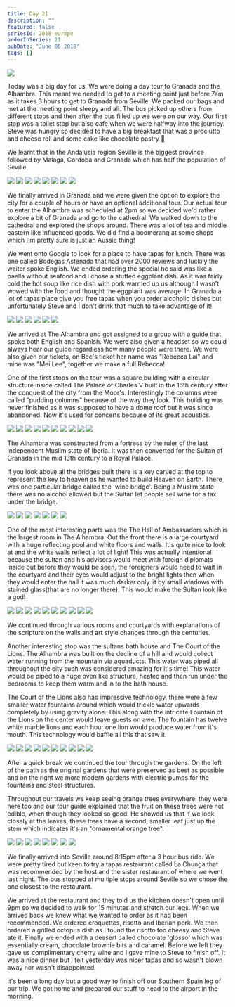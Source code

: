 ```yaml
---
title: Day 21
description: ""
featured: false
seriesId: 2018-europe
orderInSeries: 21
pubDate: "June 06 2018"
tags: []
---
```



<Grid columns={1}>
  <Img src="/src/content/travel/2018-europe/assets/119b5a19-0f2d-4117-abed-4bbdd9eecaf3-ae2f070b8d50fd6ccd752cccdc69b739b91eb0ec.jpg" />
</Grid>

Today was a big day for us. We were doing a day tour to Granada and the Alhambra. This meant we needed to get to a meeting point just before 7am as it takes 3 hours to get to Granada from Seville. We packed our bags and met at the meeting point sleepy and all. The bus picked up others from different stops and then after the bus filled up we were on our way. Our first stop was a toilet stop but also cafe when we were halfway into the journey. Steve was hungry so decided to have a big breakfast that was a prociutto and cheese roll and some cake like chocolate pastry 🐷

We learnt that in the Andalusia region Seville is the biggest province followed by Malaga, Cordoba and Granada which has half the population of Seville.

<Grid columns={12}>
  <Img
    src="/src/content/travel/2018-europe/assets/a81d794d-8c59-4831-b813-dc9e334316d4-a6eab315d5bc239b6419c62d39963dae4e08ddba.jpg"
    colSpan={3}
  />
  <Img
    src="/src/content/travel/2018-europe/assets/e3f8b9a9-a42b-42c7-8356-c458669d2d21-7d35c95ba61148a8ab684d765f8948ee1adf3959.jpg"
    colSpan={3}
  />
  <Img
    src="/src/content/travel/2018-europe/assets/5ab78f9c-0a18-4076-a876-1c8bd15dd70d-2ea1587cb518b2922e3e6d85952883b2e05bd1ce.jpg"
    colSpan={6}
    rowSpan={2}
  />
  <Img
    src="/src/content/travel/2018-europe/assets/0e56d59f-9e24-4bac-8cff-b71574f704ed-75a0b8a122dcc470003f3525044a05076bd3352b.jpg"
    colSpan={3}
  />
  <Img
    src="/src/content/travel/2018-europe/assets/0ac935d6-048c-49e2-89e8-0b369f3aab15-e743533502762caf82e49d56967c80bd229c9143.jpg"
    colSpan={3}
  />
  <Img
    src="/src/content/travel/2018-europe/assets/9fb5f7e2-b547-42f5-bf9e-46037e408820-3c23e74e9fcd3c44ce06c411c730df2d7bfdeea2.jpg"
    colSpan={4}
  />
  <Img
    src="/src/content/travel/2018-europe/assets/15c6fbdf-0467-4f9c-a83b-95d69301288a-6de1b765346d53c10a3865f9004f1d354ae50b88.jpg"
    colSpan={4}
  />
  <Img
    src="/src/content/travel/2018-europe/assets/ea09e529-089b-479b-b448-90eaf3b56e7b-75160ba0f2f99aecc114fa73f0e02e40d546168a.jpg"
    colSpan={4}
  />
</Grid>

We finally arrived in Granada and we were given the option to explore the city for a couple of hours or have an optional additional tour. Our actual tour to enter the Alhambra was scheduled at 2pm so we decided we'd rather explore a bit of Granada and go to the cathedral. We walked down to the cathedral and explored the shops around. There was a lot of tea and middle eastern like influenced goods. We did find a boomerang at some shops which I'm pretty sure is just an Aussie thing!

We went onto Google to look for a place to have tapas for lunch. There was one called Bodegas Astenada that had over 2000 reviews and luckily the waiter spoke English. We ended ordering the special he said was like a paella without seafood and I chose a stuffed eggplant dish. As it was fairly cold the hot soup like rice dish with pork warmed up us although I wasn't wowed with the food and thought the eggplant was average. In Granada a lot of tapas place give you free tapas when you order alcoholic dishes but unfortunately Steve and I don't drink that much to take advantage of it!

<Grid columns={3}>
  <Img
    src="/src/content/travel/2018-europe/assets/ef4e7bc7-9a9b-4cb1-a9e7-2f7c11cd4d90-9220d360ba124f300aea15237b4c70537576282b.jpg"
    colSpan={2}
    rowSpan={2}
  />
  <Img src="/src/content/travel/2018-europe/assets/4b125ae4-48a8-4714-8d99-1a582bf38547-d8f86657e5520a627627e7a03bb1050279e52bae.jpg" />
  <Img src="/src/content/travel/2018-europe/assets/1ad85e8c-3322-4ee9-8c74-0bca48edc04f-bd0b99c768fba899861a3112f46337dc07d259a5.jpg" />
  <Img src="/src/content/travel/2018-europe/assets/eee41f53-80c2-48c9-bee1-89ccfb3c40ee-99abd9bfb6056d046f4ac58fb61379d397504713.jpg" />
  <Img src="/src/content/travel/2018-europe/assets/11ce4a7e-b546-4b24-8cb6-171d221192cb-e6efbea0046a86a86a8406e992d69b106fc06599.jpg" />
  <Img src="/src/content/travel/2018-europe/assets/b26e5a63-9acf-4cf1-9dbf-83b220365c94-7221c379ffd2e45bbf5e1313eb515d75c8fcb233.jpg" />
</Grid>

We arrived at The Alhambra and got assigned to a group with a guide that spoke both English and Spanish. We were also given a headset so we could always hear our guide regardless how many people were there. We were also given our tickets, on Bec's ticket her name was "Rebecca Lai" and mine was "Mei Lee", together we make a full Rebecca!

One of the first stops on the tour was a square building with a circular structure inside called The Palace of Charles V built in the 16th century after the conquest of the city from the Moor's. Interestingly the columns were called "pudding columns" because of the way they look. This building was never finished as it was supposed to have a dome roof but it was since abandoned. Now it's used for concerts because of its great acoustics.

<Grid columns={4}>
  <Img
    src="/src/content/travel/2018-europe/assets/7239d117-3236-49c4-b53c-118d36cfa8dd-92d2a7907dfd9061cee4bfbd48423bf5beb464b7.jpg"
    colSpan={2}
    rowSpan={2}
  />
  <Img src="/src/content/travel/2018-europe/assets/cb46d133-da73-4823-9465-edf9c7737ffa-3d3329904faded20df3a28edb4fe573d851f7d6b.jpg" />
  <Img src="/src/content/travel/2018-europe/assets/e88a6c3c-4bf4-4d96-b716-1456504179ea-8e6a3b4d6989fd7123a04586971f1cf2abdfb84c.jpg" />
  <Img src="/src/content/travel/2018-europe/assets/6bdab915-73f8-439b-a955-453228a16326-8d4a31c519abf3f2e7cbc9a5a00af2202afd3f82.jpg" />
  <Img src="/src/content/travel/2018-europe/assets/a96c1df4-64c7-4d53-aece-8d0d2fb0844d-01283e2991a812c96e4b8af3db3b7f29e3e80b51.jpg" />
  <Img src="/src/content/travel/2018-europe/assets/88c038cb-40bc-410b-8779-c757ce6afcf9-84409f260f8574a37c366403001b31ada1cd6700.jpg" />
  <Img
    src="/src/content/travel/2018-europe/assets/e843fb6c-dbc1-48b9-8a18-c56148ce92dd-8b94ef235fed21c1797e23f86b5409bee3724822.jpg"
    colSpan={2}
    rowSpan={2}
  />
  <Img src="/src/content/travel/2018-europe/assets/d5efd8e8-ae1f-46eb-9996-b1e6f67e3ccf-c3c0a85b43c2800b1d0f3adfcf1f75649a26e143.jpg" />
  <Img src="/src/content/travel/2018-europe/assets/0e8c65dd-a3fe-4af1-81fe-47cc64329e97-e41a1a1ae92d5611ee93b6e8b04226d42db9ab29.jpg" />
  <Img src="/src/content/travel/2018-europe/assets/b1032d65-2d82-42ec-9f43-43e88ec64d35-bd7fc9ea43f50bd4b05263bc322ea49a635dc2f3.jpg" />
</Grid>

The Alhambra was constructed from a fortress by the ruler of the last independent Muslim state of Iberia. It was then converted for the Sultan of Granada in the mid 13th century to a Royal Palace.

If you look above all the bridges built there is a key carved at the top to represent the key to heaven as he wanted to build Heaven on Earth. There was one particular bridge called the 'wine bridge'. Being a Muslim state there was no alcohol allowed but the Sultan let people sell wine for a tax under the bridge.

<Grid columns={4}>
  <Img
    src="/src/content/travel/2018-europe/assets/e1a7bbf4-d354-494e-988f-51a65fc393ab-7396d757cdbffa17545cec9a38d1c03e9487ba43.jpg"
    colSpan={2}
  />
  <Img
    src="/src/content/travel/2018-europe/assets/4d974e36-b209-46a2-a8a9-dde0569ef96f-d0537263895a92f0afc3e30f052f273b33a0764b.jpg"
    colSpan={2}
  />
  <Img src="/src/content/travel/2018-europe/assets/726c85ff-ad7e-4e02-81b6-abf723f6540a-e0a58ee17075d6097458694b8ac5177b85cad8f5.jpg" />
  <Img src="/src/content/travel/2018-europe/assets/feb2a4d6-b4ab-43b7-b5fd-e16c4e26ccda-d94d1af2cb5018ad066eee5800fa6e5d85e099f2.jpg" />
  <Img
    src="/src/content/travel/2018-europe/assets/06807ad2-b4d9-44bd-a85a-b15aee6e1a86-eae28cb5a3e31cc755a0149738e7db9e152ec81e.jpg"
    colSpan={2}
    rowSpan={2}
  />
  <Img src="/src/content/travel/2018-europe/assets/b86c95f4-414b-4e96-8d69-937cebc355a1-011ebf03573768c9cd9a14013efc4d3c081b7f37.jpg" />
  <Img src="/src/content/travel/2018-europe/assets/fdd83ed7-f84a-4d0e-aa56-ac24adead32e-fe563ba627efd27177485280475d2a3de5f19780.jpg" />
</Grid>

One of the most interesting parts was the The Hall of Ambassadors which is the largest room in The Alhambra. Out the front there is a large courtyard with a huge reflecting pool and white floors and walls. It's quite nice to look at and the white walls reflect a lot of light! This was actually intentional because the sultan and his advisors would meet with foreign diplomats inside but before they would be seen, the foreigners would need to wait in the courtyard and their eyes would adjust to the bright lights then when they would enter the hall it was much darker only lit by small windows with stained glass(that are no longer there). This would make the Sultan look like a god!

<Grid columns={4}>
  <Img
    src="/src/content/travel/2018-europe/assets/c77ec4d3-a293-4f3e-983b-4f55f0b212d7-a00780a382cc13354adac402ccb38daa9dd2760f.jpg"
    colSpan={2}
    rowSpan={2}
  />
  <Img src="/src/content/travel/2018-europe/assets/2c5f54ac-f058-4b9b-8ee7-d1568c492970-30e2c22f333eea3f20ffe022a40f32f5db17b32c.jpg" />
  <Img src="/src/content/travel/2018-europe/assets/9ae290ae-ee10-47bf-bc2e-819a685e965b-2f4c98ca56fc788e220be2a329f748af6c1afc1a.jpg" />
  <Img src="/src/content/travel/2018-europe/assets/4fb0dce5-6e90-4234-b462-115aee5257db-9f72966da6938f00bde0a6cd203b807633b1ad9e.jpg" />
  <Img src="/src/content/travel/2018-europe/assets/10f3e315-36a7-489a-8ef6-7c8a23090445-e78713158a658ef5ac899731f733f3f249775bd7.jpg" />
  <Img src="/src/content/travel/2018-europe/assets/fb325065-0ff8-4520-9e56-3bba92eac325-4fd72a1a6c84427c8d0e630a900c558bd4329d6d.jpg" />
  <Img
    src="/src/content/travel/2018-europe/assets/4fc229e9-f3c8-42a7-a739-e7c7f83eda9f-1992729c4e40f67baf343134c4f06dda9c0f2843.jpg"
    colSpan={2}
    rowSpan={2}
  />
  <Img src="/src/content/travel/2018-europe/assets/56c9213d-54f2-4b9e-891d-118d0e9bc7a6-0a5c66a348a9ecb2ffcc6805570cbec7ec63e494.jpg" />
  <Img src="/src/content/travel/2018-europe/assets/09f557db-c1ed-4923-9e02-89574d59d1eb-e7909a5354aabc85b0daf77067c607159bedc7cd.jpg" />
  <Img src="/src/content/travel/2018-europe/assets/2b087e05-8099-4f73-8f54-519873c1145a-2960214134b5fefac0e3d924353d9d51ac56a75c.jpg" />
</Grid>

We continued through various rooms and courtyards with explanations of the scripture on the walls and art style changes through the centuries.

Another interesting stop was the sultans bath house and The Court of the Lions. The Alhambra was built on the decline of a hill and would collect water running from the mountain via aquaducts. This water was piped all throughout the city such was considered amazing for it's time! This water would be piped to a huge oven like structure, heated and then run under the bedrooms to keep them warm and in to the bath house.

The Court of the Lions also had impressive technology, there were a few smaller water fountains around which would trickle water upwards completely by using gravity alone. This along with the intricate Fountain of the Lions on the center would leave guests on awe. The fountain has twelve white marble lions and each hour one lion would produce water from it's mouth. This technology would baffle all this that saw it.

<Grid columns={4}>
  <Img
    src="/src/content/travel/2018-europe/assets/bacbfcfe-0870-437b-b4b7-b652aaeb1e95-bf07b5b66bf9d37702632882d5dc1a98bf1aabb2.jpg"
    colSpan={2}
    rowSpan={2}
  />
  <Img src="/src/content/travel/2018-europe/assets/1d2b0d85-8069-4123-a2e0-2217cc0d002b-55ab23cc01fe5280953e3da9d7e70e8dd6cb4486.jpg" />
  <Img src="/src/content/travel/2018-europe/assets/ddab5ceb-efca-4ac6-8764-ea4f4cad36c3-4eb9efb3c596f7588392bfe3eb02a4541324a483.jpg" />
  <Img src="/src/content/travel/2018-europe/assets/98a80617-34e3-463e-83ec-736e1c80ceb3-43af52efffbe6573bbfac1592f6b80f2b2c23e9f.jpg" />
  <Img src="/src/content/travel/2018-europe/assets/590f26b3-3d90-49ab-8932-075f319f30fa-529c7d658808c02f7d2250c186897d5598068145.jpg" />
  <Img src="/src/content/travel/2018-europe/assets/00c86c01-919b-4480-9c4c-da785b39bdc5-bf0d8bdc9f7ff2e580f6df9f81726e194dc54d38.jpg" />
  <Img
    src="/src/content/travel/2018-europe/assets/dca20159-91cd-4c84-b2e8-0b189001656f-adff6892441e8e4a2769141b4a6251c20fbc267a.jpg"
    colSpan={2}
    rowSpan={2}
  />
  <Img src="/src/content/travel/2018-europe/assets/24ded400-7262-4b24-bc2a-4d348a4b3cac-56121009a7a6ad8fd25ac94d690c99f22adb9294.jpg" />
  <Img src="/src/content/travel/2018-europe/assets/ae54309a-d26f-4f89-ae08-496d7a6be75f-b2f76d12da15363b995dd1e89fd9bf45eb65d5af.jpg" />
  <Img src="/src/content/travel/2018-europe/assets/11d6f430-dd11-4b64-9107-4477e6aa2738-510a9014a63ba85353e4fbc3e3cf10dc011eef1c.jpg" />
</Grid>

After a quick break we continued the tour through the gardens. On the left of the path as the original gardens that were preserved as best as possible and on the right we more modern gardens with electric pumps for the fountains and steel structures.

Throughout our travels we keep seeing orange trees everywhere, they were here too and our tour guide explained that the fruit on these trees were not edible, when though they looked so good! He showed us that if we look closely at the leaves, these trees have a second, smaller leaf just up the stem which indicates it's an "ornamental orange tree".

<Grid columns={12}>
  <Img
    src="/src/content/travel/2018-europe/assets/c140190b-2185-4e9b-8ca5-434387cef4cf-4ed1d224b3def05ca0910cde4dc3f0b722f986ce.jpg"
    colSpan={3}
  />
  <Img
    src="/src/content/travel/2018-europe/assets/baa67096-9d99-4d1d-90ea-e572789e7a36-329f28c6270011adc1db16d71883b7f7cb14ad67.jpg"
    colSpan={3}
  />
  <Img
    src="/src/content/travel/2018-europe/assets/574d73b5-8455-42b8-9d81-9c400a4a375a-0c18350c91a2cce95bfc13ef67e5e940cc2e7175.jpg"
    colSpan={6}
    rowSpan={2}
  />
  <Img
    src="/src/content/travel/2018-europe/assets/ae10f30a-d7ad-4414-9757-ac0a03dfbd21-ab2e318ffa2b92d09e713c378f69870bfdfe5378.jpg"
    colSpan={3}
  />
  <Img
    src="/src/content/travel/2018-europe/assets/a75f89b6-03d8-4751-874c-9d14ff6599c4-2e1329b9c0812b90b3ed9864835250c337738e50.jpg"
    colSpan={3}
  />
  <Img
    src="/src/content/travel/2018-europe/assets/b51c9edd-80cb-490a-bb11-ca572d63ee75-6ba2288d5c52fe15fb6e974a815ae54da0fbc4e3.jpg"
    colSpan={4}
  />
  <Img
    src="/src/content/travel/2018-europe/assets/5ee69566-e404-495f-bc01-7b3d8897c8bf-b2078f68da6b793dcf0938d800f3077086f248f7.jpg"
    colSpan={4}
  />
  <Img
    src="/src/content/travel/2018-europe/assets/5b9e3c03-1e34-43f2-9eb3-57194208e0ff-cd388a6dd5be3f7347d926e506dd5393dda8880c.jpg"
    colSpan={4}
  />
</Grid>

We finally arrived into Seville around 8:15pm after a 3 hour bus ride. We were pretty tired but keen to try a tapas restaurant called La Chunga that was recommended by the host and the sister restaurant of where we went last night. The bus stopped at multiple stops around Seville so we chose the one closest to the restaurant.

We arrived at the restaurant and they told us the kitchen doesn't open until 9pm so we decided to walk for 15 minutes and stretch our legs. When we arrived back we knew what we wanted to order as it had been recommended. We ordered croquettes, risotto and Iberian pork. We then ordered a grilled octopus dish as I found the risotto too cheesy and Steve ate it. Finally we ended with a dessert called chocolate 'glosso' which was essentially cream, chocolate brownie bits and caramel. Before we left they gave us complimentary cherry wine and I gave mine to Steve to finish off. It was a nice dinner but I felt yesterday was nicer tapas and so wasn't blown away nor wasn't disappointed.

It's been a long day but a good way to finish off our Southern Spain leg of our trip. We got home and prepared our stuff to head to the airport in the morning.
